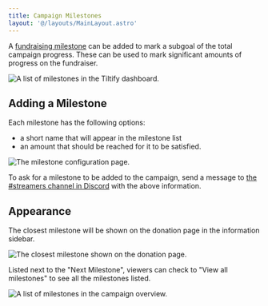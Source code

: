```yaml
---
title: Campaign Milestones
layout: '@/layouts/MainLayout.astro'
---
```



A [fundraising milestone](https://info.tiltify.com/support/solutions/articles/43000008808-adding-milestones) can be added to mark a subgoal of the total campaign progress. These can be used to mark significant amounts of progress on the fundraiser.

<img src={tiltify_milestones_list} alt="A list of milestones in the Tiltify dashboard."/>

## Adding a Milestone

Each milestone has the following options:
- a short name that will appear in the milestone list
- an amount that should be reached for it to be satisfied.

<img src={tiltify_milestones_options} alt="The milestone configuration page."/>

To ask for a milestone to be added to the campaign, send a message to <a href={DISCORD_URL}>the #streamers channel in Discord</a> with the above information.

## Appearance

The closest milestone will be shown on the donation page in the information sidebar.

<img src={next_milestone} alt="The closest milestone shown on the donation page."/>

Listed next to the "Next Milestone", viewers can check to "View all milestones" to see all the milestones listed.

<img src={all_milestones} alt="A list of milestones in the campaign overview."/>

